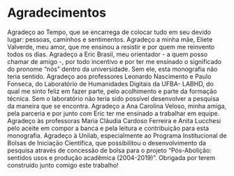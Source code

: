 # Agradecimentos {.unnumbered}

Agradeço ao Tempo, que se encarrega de colocar tudo em seu devido lugar: pessoas, caminhos e sentimentos. Agradeço a minha mãe, Eliete Valverde, meu amor, que me ensinou a resistir e por quem me reinvento todos os dias. Agradeço a Eric Brasil, meu orientador - a quem posso chamar de amigo -, por todo incentivo e por ter me ensinado o significado do pronome “nós” dentro da universidade. Sem ele, esta monografia não teria sentido. Agradeço aos professores Leonardo Nascimento e Paulo Fonseca, do Laboratório de Humanidades Digitais da UFBA- LABHD, do qual me sinto feliz em fazer parte, pelo acolhimento e parte da formação técnica. Sem o laboratório não teria sido possível desenvolver a pesquisa da maneira que se encontra. Agradeço a Ana Carolina Veloso, minha amiga, pela parceria e por junto com Eric ter me ensinado a trabalhar em equipe. Agradeço às professoras Maria Cláudia Cardoso Ferreira e Anita Lucchesi pelo aceite em compor a banca e pela leitura e contribuição para esta monografia. Agradeço à Unilab, especialmente ao Programa Institucional de Bolsas de Iniciação Científica, que possibilitou o desenvolvimento da pesquisa através de concessão de bolsa para o projeto "Pós-Abolição: sentidos usos e produção acadêmica (2004-2019)". Obrigada por terem construído junto comigo este trabalho!
